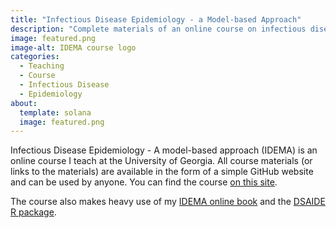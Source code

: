 ```yaml
---
title: "Infectious Disease Epidemiology - a Model-based Approach"
description: "Complete materials of an online course on infectious disease epidemiology from a model-based perspective."
image: featured.png
image-alt: IDEMA course logo
categories:
  - Teaching
  - Course
  - Infectious Disease
  - Epidemiology
about:
  template: solana
  image: featured.png
---
```


Infectious Disease Epidemiology - A model-based approach (IDEMA) is an online course I teach at the University of Georgia. 
All course materials (or links to the materials) are available in the form of a simple GitHub website and can be used by anyone. You can find the course [on this site](https://andreashandel.github.io/IDEMAcourse/).

The course also makes heavy use of my [IDEMA online book](https://andreashandel.github.io/IDEMAbook/) and the [DSAIDE R package](https://ahgroup.github.io/DSAIDE/). 
